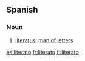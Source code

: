 ==Spanish==

===Noun===
{{es-noun-mf|f=literata}}

# [[literatus]], [[man of letters]]

[[es:literato]]
[[fr:literato]]
[[fi:literato]]